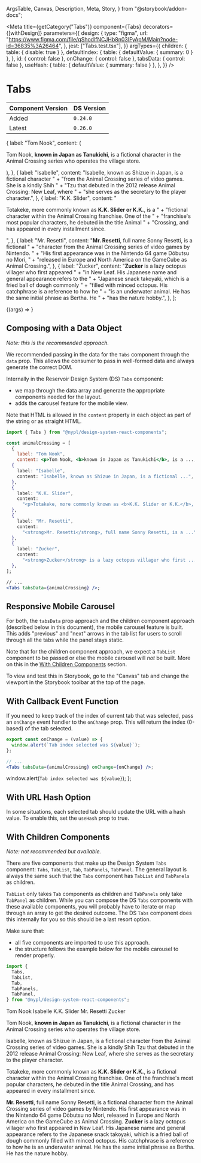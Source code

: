   ArgsTable,
  Canvas,
  Description,
  Meta,
  Story,
} from "@storybook/addon-docs";


<Meta
  title={getCategory("Tabs")}
  component={Tabs}
  decorators={[withDesign]}
  parameters={{
    design: {
      type: "figma",
      url: "https://www.figma.com/file/qShodlfNCJHb8n03IFyApM/Main?node-id=36835%3A26464",
    },
    jest: ["Tabs.test.tsx"],
  }}
  argTypes={{
    children: { table: { disable: true } },
    defaultIndex: {
      table: { defaultValue: { summary: 0 } },
    },
    id: { control: false },
    onChange: { control: false },
    tabsData: { control: false },
    useHash: {
      table: { defaultValue: { summary: false } },
    },
  }}
/>

# Tabs

| Component Version | DS Version |
| ----------------- | ---------- |
| Added             | `0.24.0`   |
| Latest            | `0.26.0`   |

<Description of={Tabs} />

  {
    label: "Tom Nook",
    content: (
      <p>
        Tom Nook, <b>known in Japan as Tanukichi</b>, is a fictional character
        in the Animal Crossing series who operates the village store.
      </p>
    ),
  },
  {
    label: "Isabelle",
    content:
      "Isabelle, known as Shizue in Japan, is a fictional character " +
      "from the Animal Crossing series of video games. She is a kindly Shih " +
      "Tzu that debuted in the 2012 release Animal Crossing: New Leaf, where " +
      "she serves as the secretary to the player character.",
  },
  {
    label: "K.K. Slider",
    content:
      "<p>Totakeke, more commonly known as <b>K.K. Slider or K.K.</b>, is a " +
      "fictional character within the Animal Crossing franchise. One of the " +
      "franchise's most popular characters, he debuted in the title Animal " +
      "Crossing, and has appeared in every installment since.</p>",
  },
  {
    label: "Mr. Resetti",
    content:
      "<strong>Mr. Resetti</strong>, full name Sonny Resetti, is a fictional " +
      "character from the Animal Crossing series of video games by Nintendo. " +
      "His first appearance was in the Nintendo 64 game Dōbutsu no Mori, " +
      "released in Europe and North America on the GameCube as Animal Crossing.",
  },
  {
    label: "Zucker",
    content:
      "<strong>Zucker</strong> is a lazy octopus villager who first appeared " +
      "in New Leaf. His Japanese name and general appearance refers to the " +
      "Japanese snack takoyaki, which is a fried ball of dough commonly " +
      "filled with minced octopus. His catchphrase is a reference to how he " +
      "is an underwater animal. He has the same initial phrase as Bertha. He " +
      "has the nature hobby.",
  },
];

<Canvas withToolbar>
  <Story
    name="Tabs with Controls"
    args={{
      tabsData: animalCrossing,
      defaultIndex: 0,
      id: "tabs-id",
      onChange: undefined,
      useHash: false,
    }}
  >
    {(args) => <Tabs {...args} />}
  </Story>
</Canvas>

<ArgsTable story="Tabs with Controls" />

## Composing with a Data Object

_Note: this is the recommended approach._

We recommended passing in the data for the `Tabs` component through the `data`
prop. This allows the consumer to pass in well-formed data and always generate
the correct DOM.

Internally in the Reservoir Design System (DS) `Tabs` component:

- we map through the data array and generate the appropriate components needed
  for the layout.
- adds the carousel feature for the mobile view.

Note that HTML is allowed in the `content` property in each object as part of the
string or as straight HTML.

```jsx
import { Tabs } from "@nypl/design-system-react-components";

const animalCrossing = [
  {
    label: "Tom Nook",
    content: <p>Tom Nook, <b>known in Japan as Tanukichi</b>, is a ...,
  {
    label: "Isabelle",
    content: "Isabelle, known as Shizue in Japan, is a fictional ...",
  },
  {
    label: "K.K. Slider",
    content:
      "<p>Totakeke, more commonly known as <b>K.K. Slider or K.K.</b>, is ...",
  },
  {
    label: "Mr. Resetti",
    content:
      "<strong>Mr. Resetti</strong>, full name Sonny Resetti, is a ...",
  },
  {
    label: "Zucker",
    content:
      "<strong>Zucker</strong> is a lazy octopus villager who first ...",
  },
];

// ...
<Tabs tabsData={animalCrossing} />;
```

## Responsive Mobile Carousel

For both, the `tabsData` prop approach and the children component approach
(described below in this document), the mobile carousel feature is built. This
adds "previous" and "next" arrows in the tab list for users to scroll through
all the tabs while the panel stays static.

Note that for the children component approach, we expect a `TabList` component
to be passed or else the mobile carousel will _not_ be built. More on this in
the [With Children Components](#with-children-components) section.

To view and test this in Storybook, go to the "Canvas" tab and change the
viewport in the Storybook toolbar at the top of the page.

## With Callback Event Function

If you need to keep track of the index of current tab that was selected, pass
an `onChange` event handler to the `onChange` prop. This will return the index
(0-based) of the tab selected.

```jsx
export const onChange = (value) => {
  window.alert(`Tab index selected was ${value}`);
};

// ...
<Tabs tabsData={animalCrossing} onChange={onChange} />;
```

  window.alert(`Tab index selected was ${value}`);
};

<Canvas>
  <Story name="With Callback Event Function">
    <Tabs tabsData={animalCrossing} onChange={onChange} />
  </Story>
</Canvas>

## With URL Hash Option

In some situations, each selected tab should update the URL with a hash value.
To enable this, set the `useHash` prop to true.

<Canvas>
  <Story name="With URL Hash Option">
    <Tabs tabsData={animalCrossing} useHash={true} />
  </Story>
</Canvas>

## With Children Components

_Note: not recommended but available._

There are five components that make up the Design System `Tabs` component:
`Tabs`, `TabList`, `Tab`, `TabPanels`, `TabPanel`. The general layout is always
the same such that the `Tabs` component has `TabList` and `TabPanels` as children.

`TabList` only takes `Tab` components as children and `TabPanels` only take
`TabPanel` as children. While you can compose the DS `Tabs` components with these
available components, you will probably have to iterate or map through an array
to get the desired outcome. The DS `Tabs` component does this internally for
you so this should be a last resort option.

Make sure that:

- all five components are imported to use this approach.
- the structure follows the example below for the mobile carousel to render properly.

```jsx
import {
  Tabs,
  TabList,
  Tab,
  TabPanels,
  TabPanel,
} from "@nypl/design-system-react-components";
```

<Canvas>
  <Story name="With Children Components">
    <Tabs>
      <TabList>
        <Tab>Tom Nook</Tab>
        <Tab>Isabelle</Tab>
        <Tab>K.K. Slider</Tab>
        <Tab>Mr. Resetti</Tab>
        <Tab>Zucker</Tab>
      </TabList>
      <TabPanels>
        <TabPanel>
          <p>
            Tom Nook, <b>known in Japan as Tanukichi</b>, is a fictional
            character in the Animal Crossing series who operates the village
            store.
          </p>
        </TabPanel>
        <TabPanel>
          Isabelle, known as Shizue in Japan, is a fictional character from the
          Animal Crossing series of video games. She is a kindly Shih Tzu that
          debuted in the 2012 release Animal Crossing: New Leaf, where she
          serves as the secretary to the player character.
        </TabPanel>
        <TabPanel>
          <p>
            Totakeke, more commonly known as <b>K.K. Slider or K.K.</b>, is a
            fictional character within the Animal Crossing franchise. One of the
            franchise's most popular characters, he debuted in the title Animal
            Crossing, and has appeared in every installment since.
          </p>
        </TabPanel>
        <TabPanel>
          <strong>Mr. Resetti</strong>, full name Sonny Resetti, is a fictional
          character from the Animal Crossing series of video games by Nintendo.
          His first appearance was in the Nintendo 64 game Dōbutsu no Mori,
          released in Europe and North America on the GameCube as Animal
          Crossing.
        </TabPanel>
        <TabPanel>
          <strong>Zucker</strong> is a lazy octopus villager who first appeared
          in New Leaf. His Japanese name and general appearance refers to the
          Japanese snack takoyaki, which is a fried ball of dough commonly
          filled with minced octopus. His catchphrase is a reference to how he
          is an underwater animal. He has the same initial phrase as Bertha. He
          has the nature hobby.
        </TabPanel>
      </TabPanels>
    </Tabs>
  </Story>
</Canvas>
